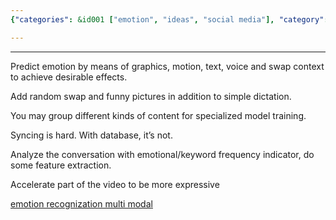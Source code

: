 ```yaml
---
{"categories": &id001 ["emotion", "ideas", "social media"], "category": "Emotion Manipulation", "date": "2022-04-14 14:23:27", "description": "The article explores the manipulation of emotions through different means like graphics, motion, text, and voice. It proposes using random swaps, funny images, specialized model training with grouped content, and a database for synchronization. Emotion analysis can be done using emotional/keyword frequency indicators, feature extraction, and video expression acceleration.", "tags": *id001, "title": "Emotion Manipulation"}

---
```


------

Predict emotion by means of graphics, motion, text, voice and swap context to achieve desirable effects.

Add random swap and funny pictures in addition to simple dictation.

You may group different kinds of content for specialized model training.

Syncing is hard. With database, it's not.

Analyze the conversation with emotional/keyword frequency indicator, do some feature extraction.

Accelerate part of the video to be more expressive

[emotion recognization multi modal](https://github.com/maelfabien/Multimodal-Emotion-Recognition)


